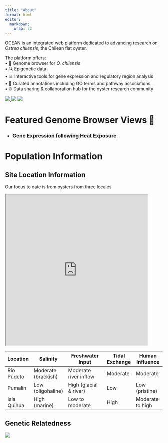 ```yaml
---
title: "About"
format: html 
editor: 
  markdown: 
    wrap: 72
---
```


OCEAN is an integrated web platform dedicated to advancing research on *Ostrea chilensis*, the Chilean flat oyster.

The platform offers:\
• 🧬 Genome browser for *O. chilensis*\
• 🔍 Epigenetic data\
• 📊 Interactive tools for gene expression and regulatory region analysis\
• 🧠 Curated annotations including GO terms and pathway associations\
• 🌐 Data sharing & collaboration hub for the oyster research community

::: badges
<p><a href="https://github.com/RobertsLab/OCEAN/releases">
<img src="https://img.shields.io/github/v/release/RobertsLab/OCEAN"/>
</a>
<img src="https://img.shields.io/github/last-commit/RobertsLab/OCEAN"/>
<img src="https://img.shields.io/badge/jbrowse-v3.6.4-darkblue"/></p>
:::




# Featured Genome Browser Views 👀


- ### [Gene Expression following Heat Exposure](https://robertslab.github.io/OCEAN/jbrowse/?session=share-bS-rRTROpE&password=r9vWX)





# Population Information 


## Site Location Information

Our focus to date is from oysters from three locales

<iframe src="https://www.google.com/maps/d/u/0/embed?mid=19nWyrDGOjq34Fy3nmXB-walLF1yjNdY&ehbc=2E312F&noprof=1" width="90%" height="480"></iframe>

| Location      | Salinity         | Freshwater Input        | Tidal Exchange | Human Influence  |
|---------------|------------------|-------------------------|----------------|------------------|
| Río Pudeto    | Moderate (brackish) | Moderate river inflow | Moderate       | Moderate         |
| Pumalín       | Low (oligohaline) | High (glacial & river) | Low            | Low (pristine)   |
| Isla Quihua   | High (marine)    | Low to moderate         | High           | Moderate to high |

## Genetic Relatedness

![](http://gannet.fish.washington.edu/seashell/snaps/Monosnap_Monosnap_2025-08-03_15-06-38.png)

